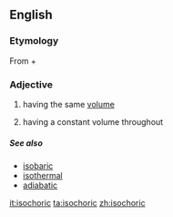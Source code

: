 ==English==

===Etymology===
From {{etyl|grc|en}} {{term|ἴσος||equal|lang=grc}} + {{term|χώρα||space|lang=grc}}

===Adjective===
{{head|en|adjective}}

# having the same [[volume]]
# {{context|physics|of a thermodynamic process|lang=en}} having a constant volume throughout

=====See also=====
* [[isobaric]]
* [[isothermal]]
* [[adiabatic]]

[[it:isochoric]]
[[ta:isochoric]]
[[zh:isochoric]]